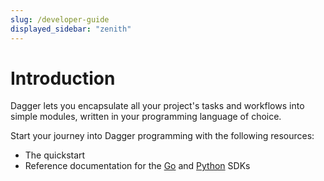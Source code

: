 ```yaml
---
slug: /developer-guide
displayed_sidebar: "zenith"
---
```



# Introduction

<PartialExperimentalDocs />

Dagger lets you encapsulate all your project's tasks and workflows into simple modules, written in your programming language of choice.

Start your journey into Dagger programming with the following resources:

- The quickstart
- Reference documentation for the [Go](https://pkg.go.dev/dagger.io/dagger) and [Python](https://dagger-io.readthedocs.org/) SDKs
